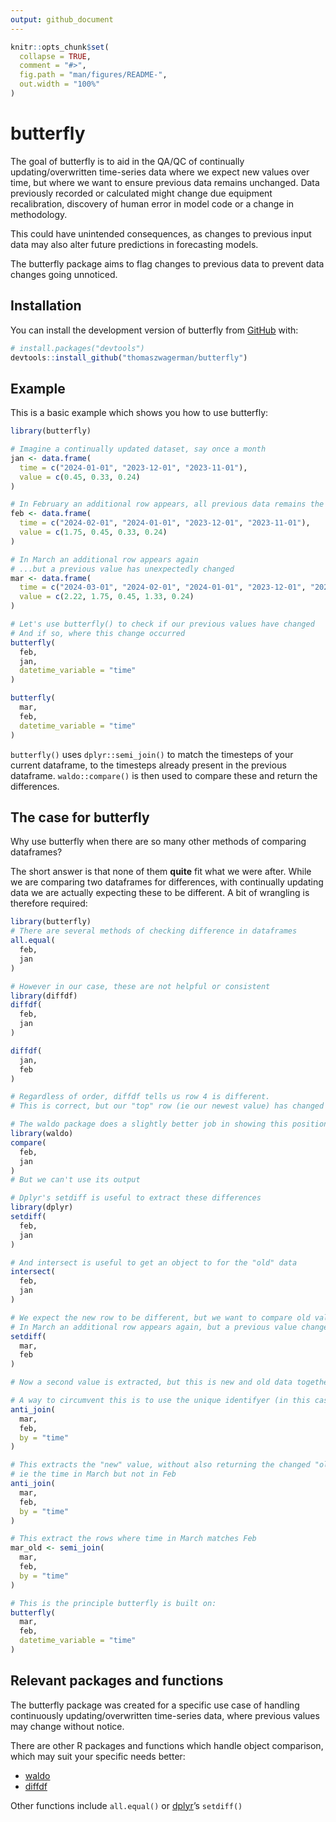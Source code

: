 ```yaml
---
output: github_document
---
```


<!-- README.md is generated from README.Rmd. Please edit that file -->

```r
knitr::opts_chunk$set(
  collapse = TRUE,
  comment = "#>",
  fig.path = "man/figures/README-",
  out.width = "100%"
)
```

# butterfly

<!-- badges: start -->
<!-- badges: end -->

The goal of butterfly is to aid in the QA/QC of continually updating/overwritten time-series data where we expect new values over time, but where we want to ensure previous data remains unchanged. Data previously recorded or calculated might change due equipment recalibration, discovery of human error in model code or a change in methodology.

This could have unintended consequences, as changes to previous input data may also alter future predictions in forecasting models.

The butterfly package aims to flag changes to previous data to prevent data changes going unnoticed.

## Installation

You can install the development version of butterfly from [GitHub](https://github.com/) with:

``` r
# install.packages("devtools")
devtools::install_github("thomaszwagerman/butterfly")
```

## Example

This is a basic example which shows you how to use butterfly:

```r
library(butterfly)

# Imagine a continually updated dataset, say once a month
jan <- data.frame(
  time = c("2024-01-01", "2023-12-01", "2023-11-01"),
  value = c(0.45, 0.33, 0.24)
)

# In February an additional row appears, all previous data remains the same
feb <- data.frame(
  time = c("2024-02-01", "2024-01-01", "2023-12-01", "2023-11-01"),
  value = c(1.75, 0.45, 0.33, 0.24)
)

# In March an additional row appears again
# ...but a previous value has unexpectedly changed
mar <- data.frame(
  time = c("2024-03-01", "2024-02-01", "2024-01-01", "2023-12-01", "2023-11-01"),
  value = c(2.22, 1.75, 0.45, 1.33, 0.24)
)

# Let's use butterfly() to check if our previous values have changed
# And if so, where this change occurred
butterfly(
  feb,
  jan,
  datetime_variable = "time"
)

butterfly(
  mar,
  feb,
  datetime_variable = "time"
)
```

`butterfly()` uses `dplyr::semi_join()` to match the timesteps of your current dataframe, to the timesteps already present in the previous dataframe. `waldo::compare()` is then used to compare these and return the differences.

## The case for butterfly
Why use butterfly when there are so many other methods of comparing dataframes?

The short answer is that none of them **quite** fit what we were after. While we are comparing two dataframes for differences, with continually updating data we are actually expecting these to be different. A bit of wrangling is therefore required:

```r
library(butterfly)
# There are several methods of checking difference in dataframes
all.equal(
  feb,
  jan
)

# However in our case, these are not helpful or consistent
library(diffdf)
diffdf(
  feb,
  jan
)

diffdf(
  jan,
  feb
)

# Regardless of order, diffdf tells us row 4 is different. 
# This is correct, but our "top" row (ie our newest value) has changed

# The waldo package does a slightly better job in showing this positional difference
library(waldo)
compare(
  feb,
  jan
)
# But we can't use its output

# Dplyr's setdiff is useful to extract these differences
library(dplyr)
setdiff(
  feb,
  jan
)

# And intersect is useful to get an object to for the "old" data
intersect(
  feb,
  jan
)

# We expect the new row to be different, but we want to compare old values separately 
# In March an additional row appears again, but a previous value changes
setdiff(
  mar,
  feb
)

# Now a second value is extracted, but this is new and old data together.

# A way to circumvent this is to use the unique identifyer (in this case `time`)
anti_join(
  mar,
  feb,
  by = "time"
)

# This extracts the "new" value, without also returning the changed "old" value
# ie the time in March but not in Feb
anti_join(
  mar,
  feb,
  by = "time"
)

# This extract the rows where time in March matches Feb
mar_old <- semi_join(
  mar,
  feb,
  by = "time"
)

# This is the principle butterfly is built on:
butterfly(
  mar,
  feb,
  datetime_variable = "time"
)
```

## Relevant packages and functions
The butterfly package was created for a specific use case of handling continuously updating/overwritten time-series data, where previous values may change without notice. 

There are other R packages and functions which handle object comparison, which may suit your specific needs better:

* [waldo](https://github.com/r-lib/waldo)
* [diffdf](https://github.com/gowerc/diffdf)

Other functions include `all.equal()` or [dplyr](https://github.com/tidyverse/dplyr)'s `setdiff()`
